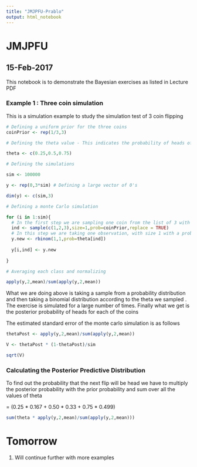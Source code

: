 ```yaml
---
title: "JMJPFU-Prablo"
output: html_notebook
---
```


# JMJPFU
## 15-Feb-2017

This notebook is to demonstrate the Bayesian exercises as listed in Lecture PDF


### Example 1 : Three coin simulation

This is a simulation example to study the simulation test of 3 coin flipping

```r

# Defining a uniform prior for the three coins
coinPrior <- rep(1/3,3)

# Defining the theta value - This indicates the probability of heads of each coin

theta <- c(0.25,0.5,0.75)

# Defining the simulations

sim <- 100000

y <- rep(0,3*sim) # Defining a large vector of 0's

dim(y) <- c(sim,3)

# Defining a monte Carlo simulation

for (i in 1:sim){
  # In the first step we are sampling one coin from the list of 3 with equal probability of 1/3
  ind <- sample(c(1,2,3),size=1,prob=coinPrior,replace = TRUE)
  # In this step we are taking one observation, with size 1 with a probability equal to the index which we earlier sampled
  y.new <- rbinom(1,1,prob=theta[ind])
  
  y[i,ind] <- y.new
  
}

# Averaging each class and normalizing

apply(y,2,mean)/sum(apply(y,2,mean))

```

What we are doing above is taking a sample from a probability distribution and then taking a binomial distribution according to the theta we sampled . The exercise is simulated for a large number of times. Finally what we get is the posterior probability of heads for each of the coins

The estimated standard error of the monte carlo simulation is as follows

```r
thetaPost <- apply(y,2,mean)/sum(apply(y,2,mean))

V <- thetaPost * (1-thetaPost)/sim

sqrt(V)
```

### Calculating the Posterior Predictive Distribution

To find out the probability that the next flip will be head we have to multiply the posterior probability with the prior probability and sum over all the values of theta

= (0.25 * 0.167 + 0.50 * 0.33 + 0.75 * 0.499)

```r
sum(theta * apply(y,2,mean)/sum(apply(y,2,mean)))

```

# Tomorrow

1. Will continue further with more examples
